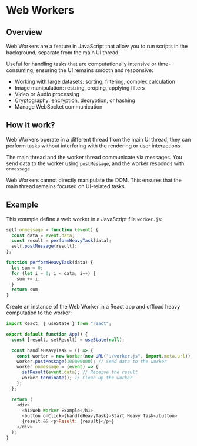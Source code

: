 # Web Workers

## Overview

Web Workers are a feature in JavaScript that allow you to run scripts in the background, separate from the main UI thread. 

Useful for handling tasks that are computationally intensive or time-consuming, ensuring the UI remains smooth and responsive:
- Working with large datasets: sorting, filtering, complex calculation
- Image manipulation: resizing, croping, applying filters
- Video or Audio processing
- Cryptography: encryption, decryption, or hashing
- Manage WebSocket communication


## How it work?

Web Workers operate in a different thread from the main UI thread, they can perform tasks without interfering with the rendering or user interactions.

The main thread and the worker thread communicate via messages. You send data to the worker using `postMessage`, and the worker responds with `onmessage`

Web Workers cannot directly manipulate the DOM. This ensures that the main thread remains focused on UI-related tasks.


## Example

This example define a web worker in a JavaScript file `worker.js`:

```js title="worker.js"
self.onmessage = function (event) {
  const data = event.data;
  const result = performHeavyTask(data);
  self.postMessage(result);
};

function performHeavyTask(data) {
  let sum = 0;
  for (let i = 0; i < data; i++) {
    sum += i;
  }
  return sum;
}
```

Create an instance of the Web Worker in a React app and offload heavy computation to the worker:
```js
import React, { useState } from "react";

export default function App() {
  const [result, setResult] = useState(null);

  const handleHeavyTask = () => {
    const worker = new Worker(new URL("./worker.js", import.meta.url)); // Path to the worker file
    worker.postMessage(100000000); // Send data to the worker
    worker.onmessage = (event) => {
      setResult(event.data); // Receive the result
      worker.terminate(); // Clean up the worker
    };
  };

  return (
    <div>
      <h1>Web Worker Example</h1>
      <button onClick={handleHeavyTask}>Start Heavy Task</button>
      {result && <p>Result: {result}</p>}
    </div>
  );
}
```
